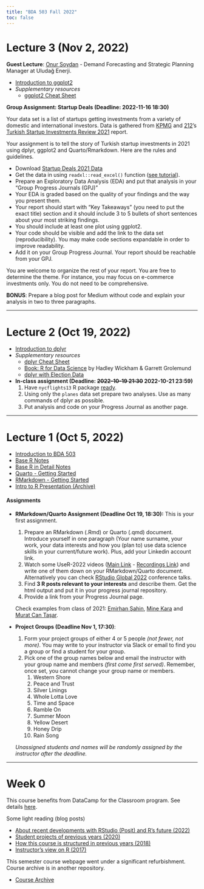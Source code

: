 ```yaml
---
title: "BDA 503 Fall 2022"
toc: false
---
```


# Lecture 3 (Nov 2, 2022)

**Guest Lecture**: [Onur Soydan](https://www.linkedin.com/in/onur-soydan-a55aa282/) - Demand Forecasting and Strategic Planning Manager at Uludağ Enerji.

- [Introduction to ggplot2](https://berkorbay.github.io/book-of-eda/ggplot2.html)
- *Supplementary resources*
    - [ggplot2 Cheat Sheet](https://www.maths.usyd.edu.au/u/UG/SM/STAT3022/r/current/Misc/data-visualization-2.1.pdf)


**Group Assignment: Startup Deals (Deadline: 2022-11-16 18:30)**

Your data set is a list of startups getting investments from a variety of domestic and international investors. Data is gathered from [KPMG](https://home.kpmg/tr/tr/home.html) and [212](https://212.vc/)'s [Turkish Startup Investments Review 2021](https://assets.kpmg/content/dam/kpmg/tr/pdf/2022/03/turkish-startup-investments-review-2021.pdf) report. 

Your assignment is to tell the story of Turkish startup investments in 2021 using dplyr, ggplot2 and Quarto/Rmarkdown. Here are the rules and guidelines. 

- Download [Startup Deals 2021 Data](https://github.com/berkorbay/datasets/raw/master/startup_deals/startup_deals_2021.xlsx)
- Get the data in using `readxl::read_excel()` function ([see tutorial](https://readxl.tidyverse.org/)).
- Prepare an Exploratory Data Analysis (EDA) and put that analysis in your "Group Progress Journals (GPJ)"
- Your EDA is graded based on the quality of your findings and the way you present them. 
- Your report should start with "Key Takeaways" (you need to put the exact title) section and it should include 3 to 5 bullets of short sentences about your most striking findings.
- You should include at least one plot using ggplot2.
- Your code should be visible and add the link to the data set (reproducibility). You may make code sections expandable in order to improve readability.
- Add it on your Group Progress Journal. Your report should be reachable from your GPJ.

You are welcome to organize the rest of your report. You are free to determine the theme. For instance, you may focus on e-commerce investments only. You do not need to be comprehensive.

**BONUS**: Prepare a blog post for Medium without code and explain your analysis in two to three paragraphs. 

------------------------------------------------------------------------

# Lecture 2 (Oct 19, 2022)

- [Introduction to dplyr](https://berkorbay.github.io/book-of-eda/dplyr.html)
- *Supplementary resources*
    - [dplyr Cheat Sheet](https://raw.githubusercontent.com/rstudio/cheatsheets/main/data-transformation.pdf)
    - [Book: R for Data Science](https://r4ds.had.co.nz/) by Hadley Wickham & Garrett Grolemund
    - [dplyr with Election Data](https://pjournal.github.io/files/dplyr_elections.html)
- **In-class assignment (Deadline: ~~2022-10-19 21:30~~ 2022-10-21 23:59)** 
    1. Have `nycflights13` R package [ready](https://datatofish.com/install-package-r/). 
    2. Using only the `planes` data set prepare two analyses. Use as many commands of dplyr as possible.
    3. Put analysis and code on your Progress Journal as another page.

------------------------------------------------------------------------

# Lecture 1 (Oct 5, 2022)

- [Introduction to BDA 503](./intro.html)
- [Base R Notes](https://berkorbay.github.io/book-of-eda/base-r.html)
- [Base R in Detail Notes](https://berkorbay.github.io/book-of-eda/base-r-in-detail.html)
- [Quarto - Getting Started](https://quarto.org/docs/get-started/)
- [RMarkdown - Getting Started](https://rmarkdown.rstudio.com/lesson-1.html)
- [Intro to R Presentation (Archive)](https://pjournal.github.io/docs/r_intro/2109/#1)

#### Assignments

-   **RMarkdown/Quarto Assignment (Deadline Oct 19, 18:30):** This is your first assignment.

    1.  Prepare an RMarkdown (.Rmd) or Quarto (.qmd) document. Introduce yourself in one paragraph (Your name surname, your work, your data interests and how you (plan to) use data science skills in your current/future work). Plus, add your Linkedin account link.
    2.  Watch some UseR-2022 videos ([Main Link](https://user2022.r-project.org/program/overview/) - [Recordings Link](https://www.youtube.com/c/useRConference_global/playlists)) and write one of them down on your RMarkdown/Quarto document. Alternatively you can check [RStudio Global 2022](https://www.rstudio.com/conference/2022/2022-conf-talks/) conference talks.
    3.  Find **3 R posts relevant to your interests** and describe them. Get the html output and put it in your progress journal repository.
    4.  Provide a link from your Progress Journal page.

    Check examples from class of 2021: [Emirhan Şahin](https://pjournal.github.io/mef05-liophire/Task1_RMarkDown.nb.html), [Mine Kara](https://pjournal.github.io/mef05-MineKara95/R_Markdown_Homework.html) and [Murat Can Taşar](https://pjournal.github.io/mef05-mctasar/week1.html).

-   **Project Groups (Deadline Nov 1, 17:30)**:

    1.  Form your project groups of either 4 or 5 people *(not fewer, not more)*. You may write to your instructor via Slack or email to find you a group or find a student for your group.
    2.  Pick one of the group names below and email the instructor with your group name and members *(first come first served)*. Remember, once set, you cannot change your group name or members.
        1.  Western Shore
        2.  Peace and Trust
        3.  Silver Linings
        4.  Whole Lotta Love
        5.  Time and Space
        6.  Ramble On
        7.  Summer Moon
        8.  Yellow Desert
        9.  Honey Drip
        10. Rain Song

    *Unassigned students and names will be randomly assigned by the instructor after the deadline.*

------------------------------------------------------------------------

# Week 0

This course benefits from DataCamp for the Classroom program. See details [here](https://www.datacamp.com/groups/education?ref=mefbda503).

Some light reading (blog posts)

-   [About recent developments with RStudio (Posit) and R's future (2022)](https://medium.com/berk-orbay/convergence-of-data-science-languages-ff2214665f3)
-   [Student projects of previous years (2020)](https://medium.com/berk-orbay/student-data-analysis-projects-with-r-729a8529d5a8)
-   [How this course is structured in previous years (2018)](https://medium.com/@berk.orbay/how-to-teach-an-awesome-data-analysis-course-922f5e5651c0)
-   [Instructor's view on R (2017)](https://medium.com/yes-r-can/why-r-stats-is-the-best-2c09d77de25b)

This semester course webpage went under a significant refurbishment. Course archive is in another repository.

-   [Course Archive](https://mef-bda503.github.io/archive/)
